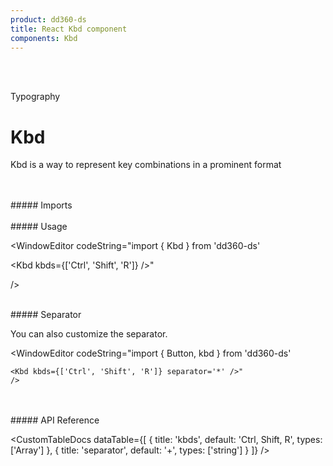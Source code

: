 ```yaml
---
product: dd360-ds
title: React Kbd component
components: Kbd
---
```


<br />
<br />

<Label>Typography</Label>

# <span name="floating-nav">Kbd</span>

Kbd is a way to represent key combinations in a prominent format

<br />
<br />
##### <span name="floating-nav">Imports</span>

<WindowEditor codeString="import { Kbd } from 'dd360-ds'" />

<WindowEditor codeString="import Kbd from 'dd360-ds/Kbd'" />

<br />
<br />
##### <span name="floating-nav">Usage</span>

<ContainerComponentDoc className="gap-y-2">
    <Kbd kbds={['Ctrl', 'Shift', 'R']} />
</ContainerComponentDoc>

<WindowEditor
    codeString="import {  Kbd } from 'dd360-ds'

<Kbd kbds={['Ctrl', 'Shift', 'R']} />"

/>

<br />
##### <span name="floating-nav">Separator</span>

You can also customize the separator.

<ContainerComponentDoc className="gap-y-2">
    <Kbd kbds={['Ctrl', 'Shift', 'R']} separator="*" />
</ContainerComponentDoc>

<WindowEditor
    codeString="import { Button, kbd } from 'dd360-ds'

    <Kbd kbds={['Ctrl', 'Shift', 'R']} separator='*' />"
    />

<br />
<br />
##### <span name="floating-nav">API Reference</span>

<CustomTableDocs
    dataTable={[
        { title: 'kbds', default: 'Ctrl, Shift, R', types: ['Array<string>'] },
        { title: 'separator', default: '+', types: ['string'] }
    ]}
/>

<BackAndForwardController />